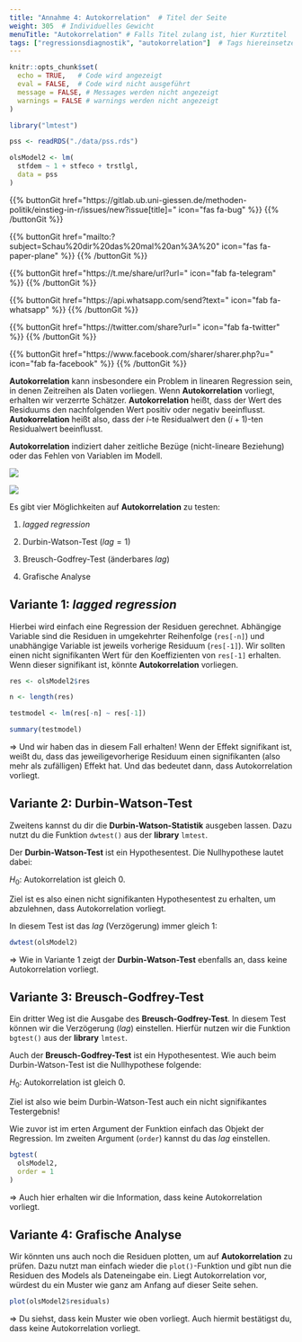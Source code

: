 ```yaml
---
title: "Annahme 4: Autokorrelation"  # Titel der Seite
weight: 305  # Individuelles Gewicht 
menuTitle: "Autokorrelation" # Falls Titel zulang ist, hier Kurztitel
tags: ["regressionsdiagnostik", "autokorrelation"]  # Tags hiereinsetzen; Kurzwort, was auf der Seite passsiert
---
```

```r
knitr::opts_chunk$set(
  echo = TRUE,   # Code wird angezeigt
  eval = FALSE,  # Code wird nicht ausgeführt
  message = FALSE, # Messages werden nicht angezeigt
  warnings = FALSE # warnings werden nicht angezeigt
)

library("lmtest")

pss <- readRDS("./data/pss.rds")

olsModel2 <- lm(
  stfdem ~ 1 + stfeco + trstlgl,   
  data = pss
)      
```

{{% buttonGit href=\"https\:\/\/gitlab.ub.uni-giessen.de\/methoden-politik\/einstieg-in-r\/issues\/new?issue[title]=\" icon=\"fas fa-bug\" %}} {{% /buttonGit %}} 

{{% buttonGit href=\"mailto\:?subject=Schau\%20dir\%20das\%20mal\%20an\%3A\%20\" icon=\"fas fa-paper-plane\" %}} {{% /buttonGit %}}

{{% buttonGit href=\"https\:\/\/t.me\/share\/url?url=\" icon=\"fab fa-telegram\" %}} {{% /buttonGit %}}

{{% buttonGit href=\"https\:\/\/api.whatsapp.com\/send?text=\" icon=\"fab fa-whatsapp\" %}} {{% /buttonGit %}}

{{% buttonGit href=\"https\:\/\/twitter.com\/share?url=\" icon=\"fab fa-twitter\" %}} {{% /buttonGit %}}

{{% buttonGit href=\"https\:\/\/www.facebook.com\/sharer\/sharer.php?u=\" icon=\"fab fa-facebook\" %}} {{% /buttonGit %}}

**Autokorrelation** kann insbesondere ein Problem in linearen Regression sein, in denen Zeitreihen als Daten vorliegen. Wenn **Autokorrelation** vorliegt, erhalten wir verzerrte Schätzer. **Autokorrelation** heißt, dass der Wert des Residuums den nachfolgenden Wert positiv oder negativ beeinflusst.  **Autokorrelation** heißt also, dass der $i$-te Residualwert den $(i+1)$-ten Residualwert beeinflusst.

**Autokorrelation** indiziert daher zeitliche Bezüge (nicht-lineare Beziehung) oder das Fehlen von Variablen im Modell.

![](../img/autocorr_pos.png)

![](../img/autocorr_neg.png)

Es gibt vier Möglichkeiten auf **Autokorrelation** zu testen:

1. *lagged regression*

2. Durbin-Watson-Test ($lag = 1$)

3. Breusch-Godfrey-Test (änderbares *lag*)

4. Grafische Analyse

## Variante 1: *lagged regression* 
Hierbei wird einfach eine Regression der Residuen gerechnet. Abhängige Variable sind die Residuen in umgekehrter Reihenfolge (`res[-n]`)  und unabhängige Variable ist jeweils vorherige Residuum (`res[-1]`). Wir sollten einen nicht signifikanten Wert für den Koeffizienten von `res[-1]` erhalten. Wenn dieser signifikant ist, könnte **Autokorrelation** vorliegen.

```r
res <- olsModel2$res  

n <- length(res)       

testmodel <- lm(res[-n] ~ res[-1]) 

summary(testmodel)
```

$\Rightarrow$ Und wir haben das in diesem Fall erhalten! Wenn der Effekt signifikant ist, weißt du, dass das jeweiligevorherige Residuum einen signifikanten (also mehr als zufälligen) Effekt hat. Und das bedeutet dann, dass Autokorrelation vorliegt. 

## Variante 2: Durbin-Watson-Test
Zweitens kannst du dir die **Durbin-Watson-Statistik** ausgeben lassen. Dazu nutzt du die Funktion `dwtest()` aus der **library** `lmtest`.

Der **Durbin-Watson-Test** ist ein Hypothesentest. Die Nullhypothese lautet dabei:

$H_0$: Autokorrelation ist gleich $0$. 

Ziel ist es also einen nicht signifikanten Hypothesentest zu erhalten, um abzulehnen, dass Autokorrelation vorliegt. 

In diesem Test ist das *lag* (Verzögerung) immer gleich $1$:
```r
dwtest(olsModel2)
```

$\Rightarrow$ Wie in Variante 1 zeigt der **Durbin-Watson-Test** ebenfalls an, dass keine Autokorrelation vorliegt. 

## Variante 3: Breusch-Godfrey-Test
Ein dritter Weg ist die Ausgabe des **Breusch-Godfrey-Test**. In diesem Test können wir die Verzögerung (*lag*) einstellen. Hierfür nutzen wir die Funktion `bgtest()` aus der **library** `lmtest`.

Auch der **Breusch-Godfrey-Test** ist ein Hypothesentest. Wie auch beim Durbin-Watson-Test ist die Nullhypothese folgende: 

$H_0$: Autokorrelation ist gleich $0$.

Ziel ist also wie beim Durbin-Watson-Test auch ein nicht signifikantes Testergebnis!

Wie zuvor ist im erten Argument der Funktion einfach das Objekt der Regression. Im zweiten Argument (`order`) kannst du das *lag* einstellen. 
```r
bgtest(
  olsModel2,
  order = 1
) 
```

$\Rightarrow$ Auch hier erhalten wir die Information, dass keine Autokorrelation vorliegt. 

## Variante 4: Grafische Analyse
Wir könnten uns auch noch die Residuen plotten, um auf **Autokorrelation** zu prüfen. Dazu nutzt man einfach wieder die `plot()`-Funktion und gibt nun die Residuen des Models als Dateneingabe ein. Liegt Autokorrelation vor, würdest du ein Muster wie ganz am Anfang auf dieser Seite sehen. 
```r
plot(olsModel2$residuals)
```

$\Rightarrow$ Du siehst, dass kein Muster wie oben vorliegt. Auch hiermit bestätigst du, dass keine Autokorrelation vorliegt. 